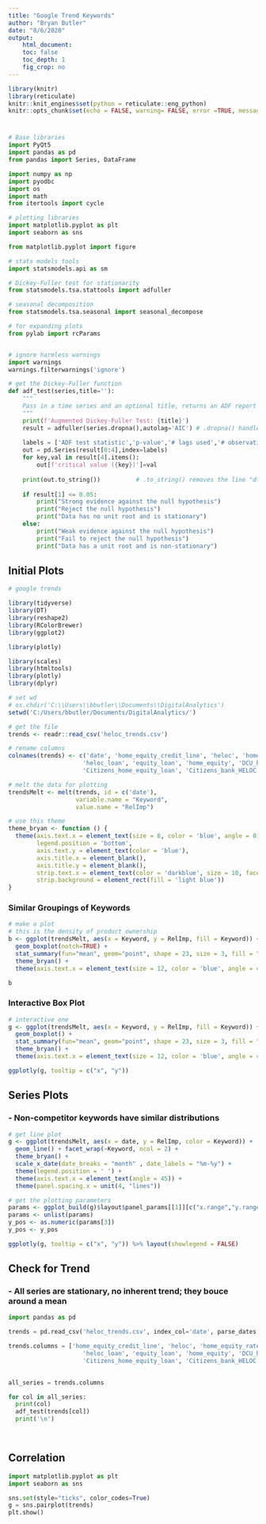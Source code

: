 ---
title: "Google Trend Keywords"
author: "Bryan Butler"
date: "8/6/2020"
output:
    html_document:
    toc: false
    toc_depth: 1
    fig_crop: no
---

```{r setup, include=FALSE}
library(knitr)
library(reticulate)
knitr::knit_engines$set(python = reticulate::eng_python)
knitr::opts_chunk$set(echo = FALSE, warning= FALSE, error =TRUE, message = FALSE, cache.lazy = FALSE, comment=NA, fig.width=10, fig.height=8, python.reticulate=FALSE)

```


# {.tabset .tabset-fade .tabset-pills}


<style>
  .main-container {
    max-width: 1200px !important;
    margin-left: auto;
    margin-right: auto;
  }
</style>





```{python importLibaries, echo=FALSE}
# Base libraries
import PyQt5
import pandas as pd
from pandas import Series, DataFrame

import numpy as np
import pyodbc
import os
import math
from itertools import cycle

# plotting libraries
import matplotlib.pyplot as plt
import seaborn as sns

from matplotlib.pyplot import figure

# stats models tools
import statsmodels.api as sm

# Dickey-Fuller test for stationarity
from statsmodels.tsa.stattools import adfuller

# seasonal decomposition
from statsmodels.tsa.seasonal import seasonal_decompose

# for expanding plots
from pylab import rcParams


# ignore harmless warnings
import warnings
warnings.filterwarnings('ignore')
```


```{python adfTest, echo=FALSE}
# get the Dickey-Fuller function
def adf_test(series,title=''):
    """
    Pass in a time series and an optional title, returns an ADF report
    """
    print(f'Augmented Dickey-Fuller Test: {title}')
    result = adfuller(series.dropna(),autolag='AIC') # .dropna() handles differenced data
    
    labels = ['ADF test statistic','p-value','# lags used','# observations']
    out = pd.Series(result[0:4],index=labels)
    for key,val in result[4].items():
        out[f'critical value ({key})']=val
        
    print(out.to_string())          # .to_string() removes the line "dtype: float64"
    
    if result[1] <= 0.05:
        print("Strong evidence against the null hypothesis")
        print("Reject the null hypothesis")
        print("Data has no unit root and is stationary")
    else:
        print("Weak evidence against the null hypothesis")
        print("Fail to reject the null hypothesis")
        print("Data has a unit root and is non-stationary")
```


## Initial Plots
```{r makePlots}
# google trends

library(tidyverse)
library(DT)
library(reshape2)
library(RColorBrewer)
library(ggplot2)

library(plotly)

library(scales)
library(htmltools)
library(plotly)
library(dplyr)

# set wd
# os.chdir('C:\\Users\\bbutler\\Documents\\DigitalAnalytics')
setwd('C:/Users/bbutler/Documents/DigitalAnalytics/')

# get the file
trends <- readr::read_csv('heloc_trends.csv')

# rename columns
colnames(trends) <- c('date', 'home_equity_credit_line', 'heloc', 'home_equity_rate',
                     'heloc_loan', 'equity_loan', 'home_equity', 'DCU_home_equity_loan',
                     'Citizens_home_equity_loan', 'Citizens_bank_HELOC')

# melt the data for plotting
trendsMelt <- melt(trends, id = c('date'),
                   variable.name = "Keyword",
                   value.name = "RelImp")

# use this theme
theme_bryan <- function () { 
  theme(axis.text.x = element_text(size = 8, color = 'blue', angle = 0),
        legend.position = 'bottom',
        axis.text.y = element_text(color = 'blue'),
        axis.title.x = element_blank(),
        axis.title.y = element_blank(),
        strip.text.x = element_text(color = 'darkblue', size = 10, face = 'bold'),
        strip.background = element_rect(fill = 'light blue'))
}
```


### Similar Groupings of Keywords
```{r makeBox}
# make a plot
# this is the density of product ownership
b <- ggplot(trendsMelt, aes(x = Keyword, y = RelImp, fill = Keyword)) + 
  geom_boxplot(notch=TRUE) + 
  stat_summary(fun="mean", geom="point", shape = 23, size = 3, fill = "white") + 
  theme_bryan() + 
  theme(axis.text.x = element_text(size = 12, color = 'blue', angle = 45, hjust = 1))

b
```


### Interactive Box Plot
```{r}
# interactive one
g <- ggplot(trendsMelt, aes(x = Keyword, y = RelImp, fill = Keyword)) + 
  geom_boxplot() + 
  stat_summary(fun="mean", geom="point", shape = 23, size = 3, fill = "white") + 
  theme_bryan() + 
  theme(axis.text.x = element_text(size = 12, color = 'blue', angle = 45))

ggplotly(g, tooltip = c("x", "y"))
```


## Series Plots
###  - Non-competitor keywords have similar distributions
```{r fig.width=12, fig.height=10}
# get line plot
g <- ggplot(trendsMelt, aes(x = date, y = RelImp, color = Keyword)) + 
  geom_line() + facet_wrap(~Keyword, ncol = 2) +
  theme_bryan() + 
  scale_x_date(date_breaks = "month" , date_labels = "%m-%y") + 
  theme(legend.position = ' ') + 
  theme(axis.text.x = element_text(angle = 45)) + 
  theme(panel.spacing.x = unit(4, "lines"))

# get the plotting parameters
params <- ggplot_build(g)$layout$panel_params[[1]][c("x.range","y.range")]
params <- unlist(params)
y_pos <- as.numeric(params[3])
y_pos <- y_pos

ggplotly(g, tooltip = c("x", "y")) %>% layout(showlegend = FALSE)
```


## Check for Trend
### - All series are stationary, no inherent trend; they bouce around a mean
```{python loadPandasData, echo=TRUE}
import pandas as pd

trends = pd.read_csv('heloc_trends.csv', index_col='date', parse_dates = True)

trends.columns = ['home_equity_credit_line', 'heloc', 'home_equity_rate',
                     'heloc_loan', 'equity_loan', 'home_equity', 'DCU_home_equity_loan',
                     'Citizens_home_equity_loan', 'Citizens_bank_HELOC']
                     

all_series = trends.columns

for col in all_series:
  print(col)
  adf_test(trends[col])
  print('\n')

  
```



## Correlation
```{python corrPlot}
import matplotlib.pyplot as plt
import seaborn as sns

sns.set(style="ticks", color_codes=True)
g = sns.pairplot(trends)
plt.show()

```







